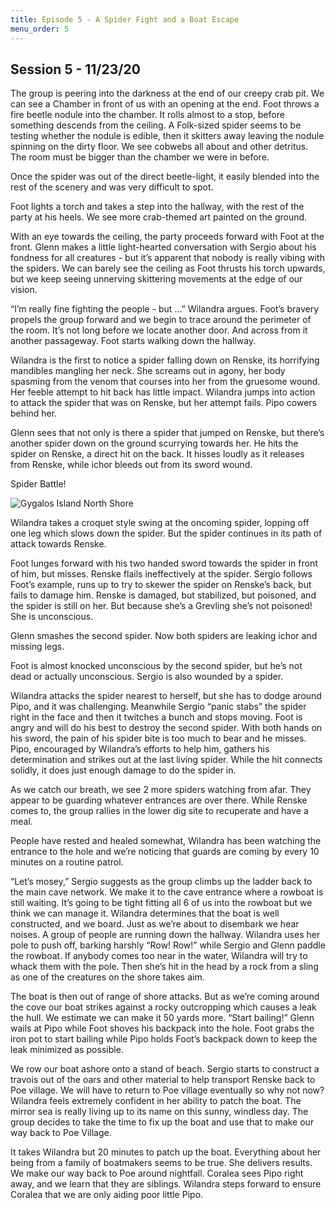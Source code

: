 ```yaml
---
title: Episode 5 - A Spider Fight and a Boat Escape
menu_order: 5
---
```


## Session 5 - 11/23/20

The group is peering into the darkness at the end of our creepy crab pit. We can see a Chamber in front of us with an opening at the end. Foot throws a fire beetle nodule into the chamber. It rolls almost to a stop, before something descends from the ceiling. A Folk-sized spider seems to be testing whether the nodule is edible, then it skitters away leaving the nodule spinning on the dirty floor. We see cobwebs all about and other detritus. The room must be bigger than the chamber we were in before.

Once the spider was out of the direct beetle-light, it easily blended into the rest of the scenery and was very difficult to spot.

Foot lights a torch and takes a step into the hallway, with the rest of the party at his heels. We see more crab-themed art painted on the ground.

With an eye towards the ceiling, the party proceeds forward with Foot at the front. Glenn makes a little light-hearted conversation with Sergio about his fondness for all creatures - but it’s apparent that nobody is really vibing with the spiders. We can barely see the ceiling as Foot thrusts his torch upwards, but we keep seeing unnerving skittering movements at the edge of our vision.

“I’m really fine fighting the people - but …” Wilandra argues. Foot’s bravery propels the group forward and we begin to trace around the perimeter of the room. It’s not long before we locate another door. And across from it another passageway. Foot starts walking down the hallway.

Wilandra is the first to notice a spider falling down on Renske, its horrifying mandibles mangling her neck. She screams out in agony, her body spasming from the venom that courses into her from the gruesome wound. Her feeble attempt to hit back has little impact. Wilandra jumps into action to attack the spider that was on Renske, but her attempt fails. Pipo cowers behind her.

Glenn sees that not only is there a spider that jumped on Renske, but there’s another spider down on the ground scurrying towards her. He hits the spider on Renske, a direct hit on the back. It hisses loudly as it releases from Renske, while ichor bleeds out from its sword wound.

Spider Battle!

![Gygalos Island North Shore](../../images/story/spiderbattle01.png)

Wilandra takes a croquet style swing at the oncoming spider, lopping off one leg which slows down the spider. But the spider continues in its path of attack towards Renske.

Foot lunges forward with his two handed sword towards the spider in front of him, but misses. Renske flails ineffectively at the spider. Sergio follows Foot’s example, runs up to try to skewer the spider on Renske’s back, but fails to damage him. Renske is damaged, but stabilized, but poisoned, and the spider is still on her. But because she’s a Grevling she’s not poisoned! She is unconscious.

Glenn smashes the second spider. Now both spiders are leaking ichor and missing legs.

Foot is almost knocked unconscious by the second spider, but he’s not dead or actually unconscious. Sergio is also wounded by a spider.

Wilandra attacks the spider nearest to herself, but she has to dodge around Pipo, and it was challenging. Meanwhile Sergio “panic stabs” the spider right in the face and then it twitches a bunch and stops moving. Foot is angry and will do his best to destroy the second spider. With both hands on his sword, the pain of his spider bite is too much to bear and he misses. Pipo, encouraged by Wilandra’s efforts to help him, gathers his determination and strikes out at the last living spider. While the hit connects solidly, it does just enough damage to do the spider in.

As we catch our breath, we see 2 more spiders watching from afar. They appear to be guarding whatever entrances are over there. While Renske comes to, the group rallies in the lower dig site to recuperate and have a meal.

People have rested and healed somewhat, Wilandra has been watching the entrance to the hole and we’re noticing that guards are coming by every 10 minutes on a routine patrol.

“Let’s mosey,” Sergio suggests as the group climbs up the ladder back to the main cave network. We make it to the cave entrance where a rowboat is still waiting. It’s going to be tight fitting all 6 of us into the rowboat but we think we can manage it. Wilandra determines that the boat is well constructed, and we board. Just as we’re about to disembark we hear noises. A group of people are running down the hallway. Wilandra uses her pole to push off, barking harshly “Row! Row!” while Sergio and Glenn paddle the rowboat. If anybody comes too near in the water, Wilandra will try to whack them with the pole. Then she’s hit in the head by a rock from a sling as one of the creatures on the shore takes aim.

The boat is then out of range of shore attacks. But as we’re coming around the cove our boat strikes against a rocky outcropping which causes a leak the hull. We estimate we can make it 50 yards more. “Start bailing!” Glenn wails at Pipo while Foot shoves his backpack into the hole. Foot grabs the iron pot to start bailing while Pipo holds Foot’s backpack down to keep the leak minimized as possible.

We row our boat ashore onto a stand of beach. Sergio starts to construct a travois out of the oars and other material to help transport Renske back to Poe village. We will have to return to Poe village eventually so why not now? Wilandra feels extremely confident in her ability to patch the boat. The mirror sea is really living up to its name on this sunny, windless day. The group decides to take the time to fix up the boat and use that to make our way back to Poe Village.

It takes Wilandra but 20 minutes to patch up the boat. Everything about her being from a family of boatmakers seems to be true. She delivers results. We make our way back to Poe around nightfall. Coralea sees Pipo right away, and we learn that they are siblings. Wilandra steps forward to ensure Coralea that we are only aiding poor little Pipo.
